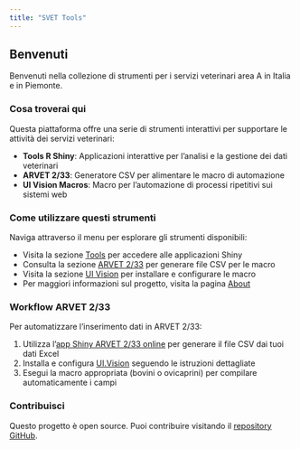 ```yaml
---
title: "SVET Tools"
---
```


## Benvenuti

Benvenuti nella collezione di strumenti per i servizi veterinari area A in Italia e in Piemonte.

### Cosa troverai qui

Questa piattaforma offre una serie di strumenti interattivi per supportare le attività dei servizi veterinari:

- **Tools R Shiny**: Applicazioni interattive per l'analisi e la gestione dei dati veterinari
- **ARVET 2/33**: Generatore CSV per alimentare le macro di automazione
- **UI Vision Macros**: Macro per l'automazione di processi ripetitivi sui sistemi web

### Come utilizzare questi strumenti

Naviga attraverso il menu per esplorare gli strumenti disponibili:

- Visita la sezione [Tools](tools.qmd) per accedere alle applicazioni Shiny
- Consulta la sezione [ARVET 2/33](arvet-2-33.qmd) per generare file CSV per le macro
- Visita la sezione [UI Vision](uivision.qmd) per installare e configurare le macro
- Per maggiori informazioni sul progetto, visita la pagina [About](about.qmd)

### Workflow ARVET 2/33

Per automatizzare l'inserimento dati in ARVET 2/33:

1. Utilizza l'[app Shiny ARVET 2/33 online](arvet-2-33.qmd#usa-lapp-online) per generare il file CSV dai tuoi dati Excel
2. Installa e configura [UI.Vision](uivision.qmd) seguendo le istruzioni dettagliate
3. Esegui la macro appropriata (bovini o ovicaprini) per compilare automaticamente i campi

### Contribuisci

Questo progetto è open source. Puoi contribuire visitando il [repository GitHub](https://github.com/uvesco/svet-tools).
